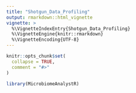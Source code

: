 ```yaml
---
title: "Shotgun_Data_Profiling"
output: rmarkdown::html_vignette
vignette: >
  %\VignetteIndexEntry{Shotgun_Data_Profiling}
  %\VignetteEngine{knitr::rmarkdown}
  %\VignetteEncoding{UTF-8}
---
```


```r
knitr::opts_chunk$set(
  collapse = TRUE,
  comment = "#>"
)
```

```r
library(MicrobiomeAnalystR)
```
